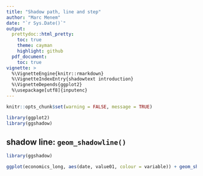 ```yaml
---
title: "Shadow path, line and step"
author: "Marc Menem"
date: "`r Sys.Date()`"
output:
  prettydoc::html_pretty:
    toc: true
    theme: cayman
    highlight: github
  pdf_document:
    toc: true
vignette: >
  %\VignetteEngine{knitr::rmarkdown}
  %\VignetteIndexEntry{shadowtext introduction}
  %\VignetteDepends{ggplot2}
  %\usepackage[utf8]{inputenc}
---
```




```r
knitr::opts_chunk$set(warning = FALSE, message = TRUE)

library(ggplot2)
library(ggshadow)
```



## shadow line: `geom_shadowline()` 


```r
library(ggshadow)

ggplot(economics_long, aes(date, value01, colour = variable)) + geom_shadowline()

```


